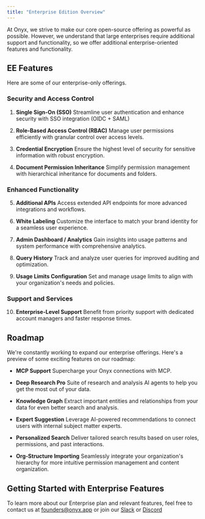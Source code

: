 ```yaml
---
title: "Enterprise Edition Overview"
---
```


At Onyx, we strive to make our core open-source offering as powerful as possible. However, we understand that large enterprises require additional support and functionality, so we offer additional enterprise-oriented features and functionality.

## EE Features

Here are some of our enterprise-only offerings.

### Security and Access Control

1. **Single Sign-On (SSO)**
   Streamline user authentication and enhance security with SSO integration (OIDC + SAML)

2. **Role-Based Access Control (RBAC)**
   Manage user permissions efficiently with granular control over access levels.

3. **Credential Encryption**
   Ensure the highest level of security for sensitive information with robust encryption.

4. **Document Permission Inheritance**
   Simplify permission management with hierarchical inheritance for documents and folders.

### Enhanced Functionality

5. **Additional APIs**
   Access extended API endpoints for more advanced integrations and workflows.

6. **White Labeling**
   Customize the interface to match your brand identity for a seamless user experience.

7. **Admin Dashboard / Analytics**
   Gain insights into usage patterns and system performance with comprehensive analytics.

8. **Query History**
   Track and analyze user queries for improved auditing and optimization.

9. **Usage Limits Configuration**
    Set and manage usage limits to align with your organization's needs and policies.

### Support and Services

10. **Enterprise-Level Support**
    Benefit from priority support with dedicated account managers and faster response times.

## Roadmap

We're constantly working to expand our enterprise offerings. Here's a preview of some exciting features on our roadmap:

- **MCP Support**
  Supercharge your Onyx connections with MCP.

- **Deep Research Pro** 
  Suite of research and analysis AI agents to help you get the most out of your data.

- **Knowledge Graph**
  Extract important entities and relationships from your data for even better search and analysis.

- **Expert Suggestion**
  Leverage AI-powered recommendations to connect users with internal subject matter experts.

- **Personalized Search**
  Deliver tailored search results based on user roles, permissions, and past interactions.

- **Org-Structure Importing**
  Seamlessly integrate your organization's hierarchy for more intuitive permission management and content organization.

## Getting Started with Enterprise Features

To learn more about our Enterprise plan and relevant features, feel free to contact us at founders@onyx.app or join our 
[Slack](https://join.slack.com/t/onyx-dot-app/shared_invite/zt-34lu4m7xg-TsKGO6h8PDvR5W27zTdyhA)
or [Discord](https://discord.gg/TDJ59cGV2X)

